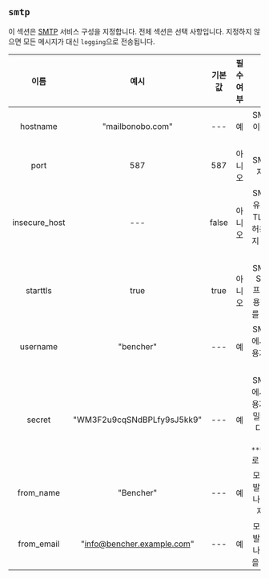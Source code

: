 ## `smtp`

이 섹션은 [SMTP](https://en.wikipedia.org/wiki/Simple_Mail_Transfer_Protocol) 서비스 구성을 지정합니다. 전체 섹션은 선택 사항입니다. 지정하지 않으면 모든 메시지가 대신 `logging`으로 전송됩니다.

|     이름      |            예시            | 기본값 | 필수 여부 |                                                  설명                                                   |
| :-----------: | :------------------------: | :----: | :-------: | :-----------------------------------------------------------------------------------------------------: |
|   hostname    |      "mailbonobo.com"      |  ---   |    예     |                                     SMTP 호스트 이름을 지정합니다.                                      |
|     port      |            587             |  587   |  아니오   |                                         SMTP 포트를 지정합니다.                                         |
| insecure_host |            ---             | false  |  아니오   |               SMTP 연결이 유효하지 않은 TLS 인증서를 허용할 수 있는지 여부를 제어합니다.                |
|   starttls    |            true            |  true  |  아니오   |                      SMTP 연결이 STARTTLS 프로토콜을 사용하는지 여부를 제어합니다.                      |
|   username    |         "bencher"          |  ---   |    예     |                            SMTP 호스트에서 사용할 사용자 이름을 지정합니다.                             |
|    secret     | "WM3F2u9cqSNdBPLfy9sJ5kk9" |  ---   |    예     | SMTP 호스트에서 사용할 사용자 이름의 비밀을 지정합니다. 로그에서 표시될 때 `************`로 숨겨집니다. |
|   from_name   |         "Bencher"          |  ---   |    예     |                          모든 이메일의 발신자 섹션에 나타날 이름을 지정합니다.                          |
|  from_email   | "info@bencher.example.com" |  ---   |    예     |                         모든 이메일의 발신자 섹션에 나타날 이메일을 지정합니다.                         |
